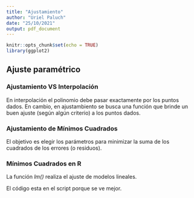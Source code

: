 ```yaml
---
title: "Ajustamiento"
author: "Uriel Paluch"
date: "25/10/2021"
output: pdf_document
---
```


```r
knitr::opts_chunk$set(echo = TRUE)
library(ggplot2)
```

## Ajuste paramétrico

### Ajustamiento VS Interpolación
En interpolación el polinomio debe pasar exactamente por los puntos dados. En cambio, en ajustambiento se busca una función que brinde un buen ajuste (según algún criterio) a los puntos dados.

### Ajustamiento de Mínimos Cuadrados
El objetivo es elegir los parámetros para minimizar la suma de los cuadrados de los errores (o residuos). 

### Mínimos Cuadrados en R
La función *lm()* realiza el ajuste de modelos lineales.

El código esta en el script porque se ve mejor.


